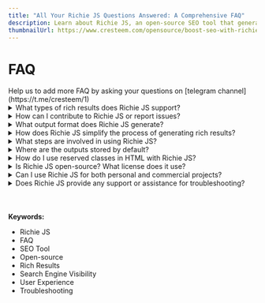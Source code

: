 ```yaml
---
title: "All Your Richie JS Questions Answered: A Comprehensive FAQ"
description: Learn about Richie JS, an open-source SEO tool that generates rich results for enhanced search engine visibility and user experience. Discover its features, configurations, and usage guides to improve your website's search engine performance.
thumbnailUrl: https://www.cresteem.com/opensource/boost-seo-with-richie-js/thumbnail.webp
---
```



# FAQ

<Callout type="error" emoji="🚨">
  Help us to add more FAQ by asking your questions on [telegram
  channel](https://t.me/cresteem/1)
</Callout>

<details>
  <summary>What types of rich results does Richie JS support?</summary>
  Richie JS can generate wide range of rich results recognized by Google, including
  article, breadcrumb, movie & carousel, recipe & carousel, course & carousel, restaurant
  & carousel, event, faq, learning video, local business, organization, product &
  variants, profile page, sitelinks search box, and software app.
</details>

<details>
  <summary>How can I contribute to Richie JS or report issues?</summary>
  You can report your issue on our Github repo of [Richie JS](https://github.com/cresteem/Richie-JS)
  and we encourage opensource contributor to follow our [contributor guidelines](/contributing-to-richie-js).
</details>

<details>
  <summary>What output format does Richie JS generate?</summary>
  Richie JS generates JSON-linked data and automatically injects them into HTML input
  sources, eliminating the need for manual intervention. Once you've commanded Richie
  JS, the output files are ready for deployment.
</details>

<details>
  <summary>
    How does Richie JS simplify the process of generating rich results?
  </summary>
  To create rich results, traditionally you'd need to manually copy and paste your
  page content, even though it's already on your webpage. But fear not! That's where
  Richie JS steps in. It automates this process for you. All you need to do is use
  a reserved class name. You're free to choose your own or simply use one of our
  predefined ones. Richie JS then looks up by queries it using CSS selectors. From
  there, it automatically generates rich results without any interruptions, effectively
  cutting out the manual work for you.
</details>

<details>
  <summary>What steps are involved in using Richie JS?</summary>
  Simply follow our documentation to use the reserved class name corresponding to
  your desired rich result type. Then, command Richie JS, and voila, you've got it!
</details>

<details>
  <summary>Where are the outputs stored by default?</summary>
  By default outputs are stored inside `dist` You can change output directory by
  passing it to the command line when exucuting Richie JS (Kindly refer [working
  with API & CLI](/working-with-richie-js-api-and-cli)).
</details>

<details>
  <summary>How do I use reserved classes in HTML with Richie JS?</summary>
  To use reserved classes in HTML for Richie JS, simply refer to the documentation
  corresponding to your desired rich result type. Each rich result type has its own
  set of reserved names, so it's important to follow the guidelines provided for
  that specific type. By doing so, you'll be able to use the reserved class names
  accordingly and generate the desired rich results seamlessly.
</details>

<details>
  <summary>Is Richie JS open-source? What license does it use?</summary>
  Yes it is open source. and licenced under Apache 2.0, By means we give complete
  freedom to users and developers to use commercially or non commercially without
  any limitation.
</details>

<details>
  <summary>
    Can I use Richie JS for both personal and commercial projects?
  </summary>
  Yes, absolutely since it is licence under Apache 2.0.
</details>

<details>
  <summary>
    Does Richie JS provide any support or assistance for troubleshooting?
  </summary>
  You can reach us through our telegram channel or via email (connect@cresteem.com).
  We're here to assist you every step of the way.
</details>


<br />
<br />
<br />
<strong>Keywords:</strong>
<ul className={style.keywords}>
  <li>Richie JS</li>
  <li>FAQ</li>
  <li>SEO Tool</li>
  <li>Open-source</li>
  <li>Rich Results</li>
  <li>Search Engine Visibility</li>
  <li>User Experience</li>
  <li>Troubleshooting</li>
</ul>
